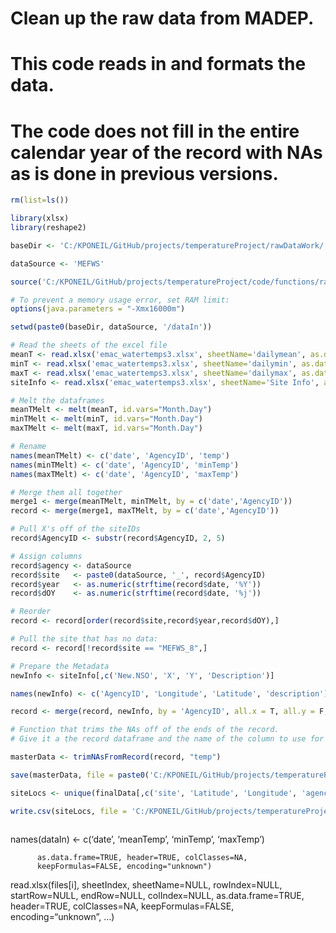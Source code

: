 # Clean up the raw data from MADEP.
# This code reads in and formats the data.
# The code does not fill in the entire calendar year of the record with NAs as is done in previous versions.

```r
rm(list=ls())

library(xlsx)
library(reshape2)

baseDir <- 'C:/KPONEIL/GitHub/projects/temperatureProject/rawDataWork/'

dataSource <- 'MEFWS'

source('C:/KPONEIL/GitHub/projects/temperatureProject/code/functions/rawDataProcessingFunctions.R')

# To prevent a memory usage error, set RAM limit:
options(java.parameters = "-Xmx16000m")
```

```r
setwd(paste0(baseDir, dataSource, '/dataIn'))

# Read the sheets of the excel file
meanT <- read.xlsx('emac_watertemps3.xlsx', sheetName='dailymean', as.data.frame=TRUE)
minT <- read.xlsx('emac_watertemps3.xlsx', sheetName='dailymin', as.data.frame=TRUE)
maxT <- read.xlsx('emac_watertemps3.xlsx', sheetName='dailymax', as.data.frame=TRUE)
siteInfo <- read.xlsx('emac_watertemps3.xlsx', sheetName='Site Info', as.data.frame=TRUE)

# Melt the dataframes
meanTMelt <- melt(meanT, id.vars="Month.Day")
minTMelt <- melt(minT, id.vars="Month.Day")
maxTMelt <- melt(maxT, id.vars="Month.Day")

# Rename
names(meanTMelt) <- c('date', 'AgencyID', 'temp')
names(minTMelt) <- c('date', 'AgencyID', 'minTemp')
names(maxTMelt) <- c('date', 'AgencyID', 'maxTemp')

# Merge them all together
merge1 <- merge(meanTMelt, minTMelt, by = c('date','AgencyID'))
record <- merge(merge1, maxTMelt, by = c('date','AgencyID'))

# Pull X's off of the siteIDs
record$AgencyID <- substr(record$AgencyID, 2, 5)

# Assign columns
record$agency <- dataSource
record$site   <- paste0(dataSource, '_', record$AgencyID)
record$year   <- as.numeric(strftime(record$date, '%Y'))
record$dOY    <- as.numeric(strftime(record$date, '%j'))

# Reorder
record <- record[order(record$site,record$year,record$dOY),]

# Pull the site that has no data:
record <- record[!record$site == "MEFWS_8",]

# Prepare the Metadata
newInfo <- siteInfo[,c('New.NSO', 'X', 'Y', 'Description')]

names(newInfo) <- c('AgencyID', 'Longitude', 'Latitude', 'description')

record <- merge(record, newInfo, by = 'AgencyID', all.x = T, all.y = F, sort = F)

# Function that trims the NAs off of the ends of the record.
# Give it a the record dataframe and the name of the column to use for trimming.

masterData <- trimNAsFromRecord(record, "temp")


```

```r

save(masterData, file = paste0('C:/KPONEIL/GitHub/projects/temperatureProject/dataIn/', dataSource, '/streamTempData_', dataSource, '.RData'))


```



```r

siteLocs <- unique(finalData[,c('site', 'Latitude', 'Longitude', 'agency')])

write.csv(siteLocs, file = 'C:/KPONEIL/GitHub/projects/temperatureProject/maps/siteLocations/MADEP.csv')



```




  names(dataIn) <- c('date',  'meanTemp', 'minTemp', 'maxTemp')



          as.data.frame=TRUE, header=TRUE, colClasses=NA,
          keepFormulas=FALSE, encoding="unknown")



read.xlsx(files[i], sheetIndex, sheetName=NULL, rowIndex=NULL,
          startRow=NULL, endRow=NULL, colIndex=NULL,
          as.data.frame=TRUE, header=TRUE, colClasses=NA,
          keepFormulas=FALSE, encoding="unknown", ...)